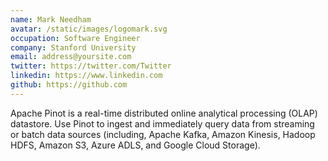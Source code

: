 ```yaml
---
name: Mark Needham
avatar: /static/images/logomark.svg
occupation: Software Engineer
company: Stanford University
email: address@yoursite.com
twitter: https://twitter.com/Twitter
linkedin: https://www.linkedin.com
github: https://github.com
---
```


Apache Pinot is a real-time distributed online analytical processing (OLAP) datastore. Use Pinot to ingest and immediately query data from streaming or batch data sources (including, Apache Kafka, Amazon Kinesis, Hadoop HDFS, Amazon S3, Azure ADLS, and Google Cloud Storage).
